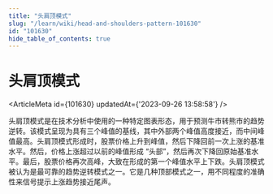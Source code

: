 ```yaml
---
title: "头肩顶模式"
slug: "/learn/wiki/head-and-shoulders-pattern-101630"
id: "101630"
hide_table_of_contents: true
---
```



# 头肩顶模式

<ArticleMeta id={101630} updatedAt={'2023-09-26 13:58:58'} />
<div className='border-solid border-b border-t-0 my-4 border-[var(--ifm-color-gray-300)]' />

头肩顶模式是在技术分析中使用的一种特定图表形态，用于预测牛市转熊市的趋势逆转。该模式呈现为具有三个峰值的基线，其中外部两个峰值高度接近，而中间峰值最高。头肩顶模式形成时，股票价格上升到峰值，然后下降回前一次上涨的基准水平。然后，价格上涨超过以前的峰值形成 “头部”，然后再次下降回原始基准水平。最后，股票价格再次高峰，大致在形成的第一个峰值水平上下跌。头肩顶模式被认为是最可靠的趋势逆转模式之一。它是几种顶部模式之一，用不同程度的准确性来信号提示上涨趋势接近尾声。
